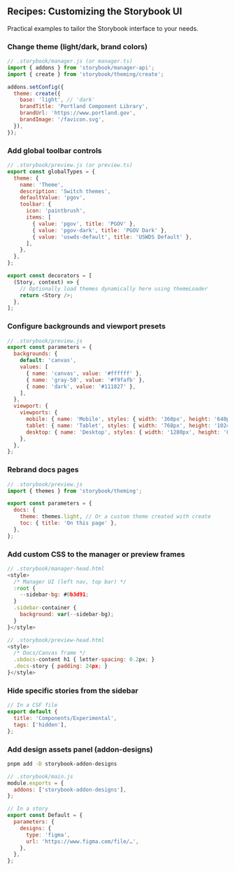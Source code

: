
<Meta title="Introduction/Customizing Storybook UI" />

## Recipes: Customizing the Storybook UI

Practical examples to tailor the Storybook interface to your needs.

### Change theme (light/dark, brand colors)

```js
// .storybook/manager.js (or manager.ts)
import { addons } from 'storybook/manager-api';
import { create } from 'storybook/theming/create';

addons.setConfig({
  theme: create({
    base: 'light', // 'dark'
    brandTitle: 'Portland Component Library',
    brandUrl: 'https://www.portland.gov',
    brandImage: '/favicon.svg',
  }),
});
```

### Add global toolbar controls

```js
// .storybook/preview.js (or preview.ts)
export const globalTypes = {
  theme: {
    name: 'Theme',
    description: 'Switch themes',
    defaultValue: 'pgov',
    toolbar: {
      icon: 'paintbrush',
      items: [
        { value: 'pgov', title: 'PGOV' },
        { value: 'pgov-dark', title: 'PGOV Dark' },
        { value: 'uswds-default', title: 'USWDS Default' },
      ],
    },
  },
};

export const decorators = [
  (Story, context) => {
    // Optionally load themes dynamically here using themeLoader
    return <Story />;
  },
];
```

### Configure backgrounds and viewport presets

```js
// .storybook/preview.js
export const parameters = {
  backgrounds: {
    default: 'canvas',
    values: [
      { name: 'canvas', value: '#ffffff' },
      { name: 'gray-50', value: '#f9fafb' },
      { name: 'dark', value: '#111827' },
    ],
  },
  viewport: {
    viewports: {
      mobile: { name: 'Mobile', styles: { width: '360px', height: '640px' } },
      tablet: { name: 'Tablet', styles: { width: '768px', height: '1024px' } },
      desktop: { name: 'Desktop', styles: { width: '1280px', height: '800px' } },
    },
  },
};
```

### Rebrand docs pages

```js
// .storybook/preview.js
import { themes } from 'storybook/theming';

export const parameters = {
  docs: {
    theme: themes.light, // Or a custom theme created with create
    toc: { title: 'On this page' },
  },
};
```

### Add custom CSS to the manager or preview frames

```js
// .storybook/manager-head.html
<style>
  /* Manager UI (left nav, top bar) */
  :root {
    --sidebar-bg: #0b3d91;
  }
  .sidebar-container {
    background: var(--sidebar-bg);
  }
}</style>

// .storybook/preview-head.html
<style>
  /* Docs/Canvas frame */
  .sbdocs-content h1 { letter-spacing: 0.2px; }
  .docs-story { padding: 24px; }
}</style>
```

### Hide specific stories from the sidebar

```js
// In a CSF file
export default {
  title: 'Components/Experimental',
  tags: ['hidden'],
};
```

### Add design assets panel (addon-designs)

```bash
pnpm add -D storybook-addon-designs
```

```js
// .storybook/main.js
module.exports = {
  addons: ['storybook-addon-designs'],
};

// In a story
export const Default = {
  parameters: {
    designs: {
      type: 'figma',
      url: 'https://www.figma.com/file/…',
    },
  },
};
```


